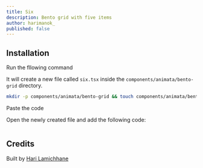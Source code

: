 ```yaml
---
title: Six
description: Bento grid with five items
author: harimanok_
published: false
---
```


<ComponentPreview name="bento-grid-six--docs" />

## Installation

<Steps>
<Step>Run the fllowing command</Step>

It will create a new file called `six.tsx` inside the `components/animata/bento-grid` directory.

```bash
mkdir -p components/animata/bento-grid && touch components/animata/bento-grid/six.tsx
```

<Step>Paste the code</Step>

Open the newly created file and add the following code:

```jsx file=<rootDir>/animata/bento-grid/six.tsx

```

</Steps>

## Credits

Built by [Hari Lamichhane](https://github.com/hari)

